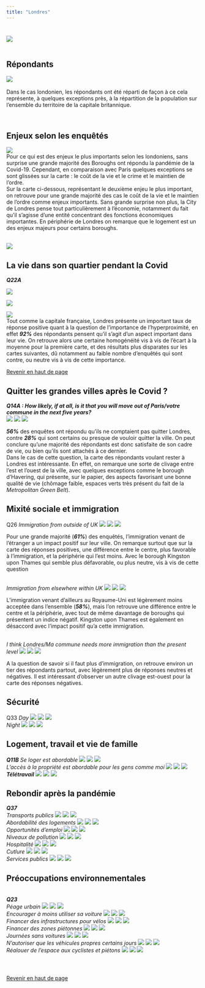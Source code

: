 ```yaml
---
title: "Londres"
---
```



# {.tabset}


![](fig/labellondres.png)
  <br>
  <br>
  
## Répondants  
![](fig/carterepondantlondres.svg)  
<br>
  <div align="justify">Dans le cas londonien, les répondants ont été réparti de façon à ce cela représente, à quelques exceptions près, à la répartition de la population sur l'ensemble du territoire de la capitale britannique. </div>  
  <br>

## Enjeux selon les enquêtés 

![](fig/london_issue1.svg)
<br>
 <div align="justify">Pour ce qui est des enjeux le plus importants selon les londoniens, sans surprise une grande majorité des Boroughs ont répondu la pandémie de la Covid-19. Cependant, en comparaison avec Paris quelques exceptions se sont glissées sur la carte : le coût de la vie et le crime et le maintien de l'ordre.
 <br> Sur la carte ci-dessous, représentant le deuxième enjeu le plus important, on retrouve pour une grande majorité des cas le coût de la vie et le maintien de l'ordre comme enjeux importants. Sans grande surprise non plus, la City de Londres pense tout particulièrement à l'économie, notamment du fait qu'il s'agisse d'une entité concentrant des fonctions économiques importantes. En périphérie de Londres on remarque que le logement est un des enjeux majeurs pour certains boroughs. 
 </div>  
  <br>
![](fig/london_issue2.svg)


## La vie dans son quartier pendant la Covid

***Q22A*** 

![](fig/Londres_Q22A_pos.svg)

![](fig/Londres_Q22A_neg.svg)

![](fig/Londres_Q22A_oth.svg) 
<div align="justify">Tout comme la capitale française, Londres présente un important taux de réponse positive quant à la question de l'importance de l'hyperproximité, en effet ***92%*** des répondants pensent qu'il s'agit d'un aspect important dans leur vie. On retrouve alors une certaine homogénéité vis à vis de l'écart à la moyenne pour la première carte, et des résultats plus disparates sur les cartes suivantes, dû notamment au faible nombre d'enquêtés qui sont contre, ou neutre vis à vis de cette importance. </div>

  <a href="#top">Revenir en haut de page</a>

## Quitter les grandes villes après le Covid ?

***Q14A : How likely, if at all, is it that you will move out of Paris/votre commune in the next five years?***
<br>
![](fig/Londres_Q14a_pos.svg)
![](fig/Londres_Q14a_neg.svg)
![](fig/Londres_Q14a_oth.svg)
<div align="justify">***56%*** des enquêtes ont répondu qu'ils ne comptaient pas quitter Londres, contre ***28%*** qui sont certains ou presque de vouloir quitter la ville. On peut conclure qu'une majorité des répondants est donc satisfaite de son cadre de vie, ou bien qu'ils sont attachés à ce dernier.  
Dans le cas de cette question, la carte des répondants voulant rester à Londres est intéressante. En effet, on remarque une sorte de clivage entre l'est et l'ouest de la ville, avec quelques exceptions comme le borough d'Havering, qui présente, sur le papier, des aspects favorisant une bonne qualité de vie (chômage faible, espaces verts très présent du fait de la *Metropolitan Green Belt*).
</div>

## Mixité sociale et immigration

Q26
*Immigration from outside of UK*
![](fig/Londres_GRID_Q26_1_pos.svg)
![](fig/Londres_GRID_Q26_1_neg.svg)
![](fig/Londres_GRID_Q26_1_oth.svg)
<div align="justify">Pour une grande majorité (***61%***) des enquêtés, l'immigration venant de l'étranger a un impact positif sur leur ville. On remarque surtout que sur la carte des réponses positives, une différence entre le centre, plus favorable à l'immigration, et la périphérie qui l'est moins. Avec le borough Kingston upon Thames qui semble plus défavorable, ou plus neutre, vis à vis de cette question
</div>
<br>
*Immigration from elsewhere within UK*
![](fig/Londres_GRID_Q26_2_pos.svg)
![](fig/Londres_GRID_Q26_2_neg.svg)
![](fig/Londres_GRID_Q26_2_oth.svg)
<div align="justify">L'immigration venant d'ailleurs au Royaume-Uni est légèrement moins acceptée dans l'ensemble (***58%***), mais l'on retrouve une différence entre le centre et la périphérie, avec tout de même davantage de boroughs qui présentent un indice négatif. Kingston upon Thames est également en désaccord avec l'impact positif qu'a cette immigration.
</div>
<br>
*I think Londres/Ma commune needs more immigration than the present level*
![](fig/Londres_GRID_Q26_3_pos.svg)
![](fig/Londres_GRID_Q26_3_neg.svg)
![](fig/Londres_GRID_Q26_3_oth.svg)
<div align="justify">A la question de savoir si il faut plus d'immigration, on retrouve environ un tier des répondants partout, avec légèrement plus de réponses neutres et négatives. Il est intéressant d'observer un autre clivage est-ouest pour la carte des réponses négatives.
</div>

## Sécurité

Q33
*Day*
![](fig/Londres_GRID_Q33_1_pos.svg)
![](fig/Londres_GRID_Q33_1_neg.svg)
![](fig/Londres_GRID_Q33_1_oth.svg)
<br>*Night*
![](fig/Londres_GRID_Q33_2_pos.svg)
![](fig/Londres_GRID_Q33_2_neg.svg)
![](fig/Londres_GRID_Q33_2_oth.svg)

## Logement, travail et vie de famille  

***Q11B***
*Se loger est abordable*
![](fig/Londres_GRID_Q11B_2_pos.svg)
![](fig/Londres_GRID_Q11B_2_neg.svg)
![](fig/Londres_GRID_Q11B_2_oth.svg)
<br>*L'accès à la propriété est abordable pour les gens comme moi*
![](fig/Londres_GRID_Q11B_3_pos.svg)
![](fig/Londres_GRID_Q11B_3_neg.svg)
![](fig/Londres_GRID_Q11B_3_oth.svg)
<br>***Télétravail*** 
![](fig/Londres_qd12_pos.svg)
![](fig/Londres_qd12_neg.svg)
![](fig/Londres_qd12_oth.svg)

## Rebondir après la pandémie

***Q37***
<br>*Transports publics*
![](fig/Londres_GRID_Q37_NEW_1_pos.svg)
![](fig/Londres_GRID_Q37_NEW_1_neg.svg)
![](fig/Londres_GRID_Q37_NEW_1_oth.svg)
<br> *Abordabilité des logements*
![](fig/Londres_GRID_Q37_NEW_2_pos.svg)
![](fig/Londres_GRID_Q37_NEW_2_neg.svg)
![](fig/Londres_GRID_Q37_NEW_2_oth.svg)
<br> *Opportunités d'emploi*
![](fig/Londres_GRID_Q37_NEW_3_pos.svg)
![](fig/Londres_GRID_Q37_NEW_3_neg.svg)
![](fig/Londres_GRID_Q37_NEW_3_oth.svg)
<br> *Niveaux de pollution*
![](fig/Londres_GRID_Q37_NEW_4_pos.svg)
![](fig/Londres_GRID_Q37_NEW_4_neg.svg)
![](fig/Londres_GRID_Q37_NEW_4_oth.svg)
<br> *Hospitalité*
![](fig/Londres_GRID_Q37_NEW_5_pos.svg)
![](fig/Londres_GRID_Q37_NEW_5_neg.svg)
![](fig/Londres_GRID_Q37_NEW_5_oth.svg)
<br> *Cutlure*
![](fig/Londres_GRID_Q37_NEW_6_pos.svg)
![](fig/Londres_GRID_Q37_NEW_6_neg.svg)
![](fig/Londres_GRID_Q37_NEW_6_oth.svg)
<br> *Services publics*
![](fig/Londres_GRID_Q37_NEW_7_pos.svg)
![](fig/Londres_GRID_Q37_NEW_7_neg.svg)
![](fig/Londres_GRID_Q37_NEW_7_oth.svg)


## Préoccupations environnementales  

<br>***Q23***
<br>*Péage urbain*
![](fig/Londres_GRID_Q23_1_pos.svg)
![](fig/Londres_GRID_Q23_1_neg.svg)
![](fig/Londres_GRID_Q23_1_oth.svg)
<br>*Encourager à moins utiliser sa voiture*
![](fig/Londres_GRID_Q23_2_pos.svg)
![](fig/Londres_GRID_Q23_2_neg.svg)
![](fig/Londres_GRID_Q23_2_oth.svg)
<br>*Financer des infrastructures pour vélos*
![](fig/Londres_GRID_Q23_3_pos.svg)
![](fig/Londres_GRID_Q23_3_neg.svg)
![](fig/Londres_GRID_Q23_3_oth.svg)
<br>*Financer des zones piétonnes*
![](fig/Londres_GRID_Q23_4_pos.svg)
![](fig/Londres_GRID_Q23_4_neg.svg)
![](fig/Londres_GRID_Q23_4_oth.svg)
<br>*Journées sans voitures*
![](fig/Londres_GRID_Q23_5_pos.svg)
![](fig/Londres_GRID_Q23_5_neg.svg)
![](fig/Londres_GRID_Q23_5_oth.svg)
<br>*N'autoriser que les véhicules propres certains jours*
![](fig/Londres_GRID_Q23_6_pos.svg)
![](fig/Londres_GRID_Q23_6_neg.svg)
![](fig/Londres_GRID_Q23_6_oth.svg)
<br>*Réalouer de l'espace aux cyclistes et piétons*
![](fig/Londres_GRID_Q23_7_pos.svg)
![](fig/Londres_GRID_Q23_7_neg.svg)
![](fig/Londres_GRID_Q23_7_oth.svg)

#
<br><a href="#top">Revenir en haut de page</a>